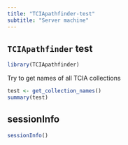 ```yaml
---
title: "TCIApathfinder-test"
subtitle: "Server machine"
---
```


## `TCIApathfinder` test

```r
library(TCIApathfinder)
```

Try to get names of all TCIA collections

```r
test <- get_collection_names()
summary(test)
```

## sessionInfo

```r
sessionInfo()
```

